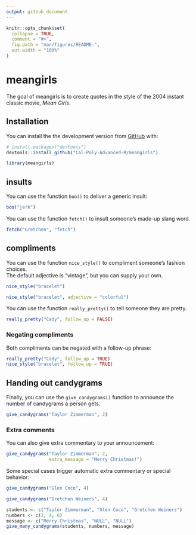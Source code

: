 ```yaml
---
output: github_document
---
```


<!-- README.md is generated from README.Rmd. Please edit that file -->

```r
knitr::opts_chunk$set(
  collapse = TRUE,
  comment = "#>",
  fig.path = "man/figures/README-",
  out.width = "100%"
)
```

# meangirls

<!-- badges: start -->
<!-- badges: end -->

The goal of meangirls is to create quotes in the style of the
2004 instant classic movie, *Mean Girls*.

## Installation

You can install the the development version from [GitHub](https://github.com/) with:

``` r
# install.packages("devtools")
devtools::install_github("Cal-Poly-Advanced-R/meangirls")
```

```r
library(meangirls)
```


## insults

You can use the function `boo()` to deliver a generic insult:

```r
boo("jerk")
```

You can use the function `fetch()` to insult someone's made-up slang word.

```r
fetch("Gretchen", "fetch")
```


## compliments

You can use the function `nice_style()` to compliment someone's fashion choices.  
The default adjective is "vintage", but you can supply your own.

```r
nice_style("bracelet")

nice_style("bracelet", adjective = "colorful")
```


You can use the function `really_pretty()` to tell someone they are pretty.

```r
really_pretty("Cady", follow_up = FALSE)
```

### Negating compliments

Both compliments can be negated with a follow-up phrase:

```r
really_pretty("Cady", follow_up = TRUE)
nice_style("bracelet", follow_up = TRUE)
```


## Handing out candygrams

Finally, you can use the `give_candygrams()` function to announce the number of
candygrams a person gets.

```r
give_candygrams("Taylor Zimmerman", 2)
```

### Extra comments

You can also give extra commentary to your announcement:

```r
give_candygrams("Taylor Zimmerman", 2, 
                extra_message = "Merry Christmas!")
```


Some special cases trigger automatic extra commentary or special behavior:


```r
give_candygrams("Glen Coco", 4)
```

```r
give_candygrams("Gretchen Weiners", 4)
```
```r
students <- c("Taylor Zimmerman", "Glen Coco", "Gretchen Weiners") 
numbers <- c(2, 4, 6)
message <- c("Merry Christmas", "NULL", "NULL")
give_many_candygrams(students, numbers, message)
```

